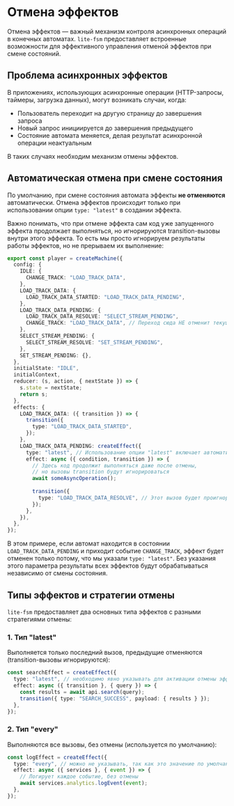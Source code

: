 # Отмена эффектов

Отмена эффектов — важный механизм контроля асинхронных операций в конечных автоматах. `lite-fsm` предоставляет встроенные возможности для эффективного управления отменой эффектов при смене состояний.

## Проблема асинхронных эффектов

В приложениях, использующих асинхронные операции (HTTP-запросы, таймеры, загрузка данных), могут возникать случаи, когда:

- Пользователь переходит на другую страницу до завершения запроса
- Новый запрос инициируется до завершения предыдущего
- Состояние автомата меняется, делая результат асинхронной операции неактуальным

В таких случаях необходим механизм отмены эффектов.

## Автоматическая отмена при смене состояния

По умолчанию, при смене состояния автомата эффекты **не отменяются** автоматически. Отмена эффектов происходит только при использовании опции `type: "latest"` в создании эффекта.

Важно понимать, что при отмене эффекта сам код уже запущенного эффекта продолжает выполняться, но игнорируются transition-вызовы внутри этого эффекта. То есть мы просто игнорируем результаты работы эффектов, но не прерываем их выполнение:

```ts
export const player = createMachine({
  config: {
    IDLE: {
      CHANGE_TRACK: "LOAD_TRACK_DATA",
    },
    LOAD_TRACK_DATA: {
      LOAD_TRACK_DATA_STARTED: "LOAD_TRACK_DATA_PENDING",
    },
    LOAD_TRACK_DATA_PENDING: {
      LOAD_TRACK_DATA_RESOLVE: "SELECT_STREAM_PENDING",
      CHANGE_TRACK: "LOAD_TRACK_DATA", // Переход сюда НЕ отменит текущие эффекты по умолчанию
    },
    SELECT_STREAM_PENDING: {
      SELECT_STREAM_RESOLVE: "SET_STREAM_PENDING",
    },
    SET_STREAM_PENDING: {},
  },
  initialState: "IDLE",
  initialContext,
  reducer: (s, action, { nextState }) => {
    s.state = nextState;
    return s;
  },
  effects: {
    LOAD_TRACK_DATA: ({ transition }) => {
      transition({
        type: "LOAD_TRACK_DATA_STARTED",
      });
    },
    LOAD_TRACK_DATA_PENDING: createEffect({
      type: "latest", // Использование опции "latest" включает автоматическую отмену эффекта
      effect: async ({ condition, transition }) => {
        // Здесь код продолжит выполняться даже после отмены,
        // но вызовы transition будут игнорироваться
        await someAsyncOperation();
        
        transition({
          type: "LOAD_TRACK_DATA_RESOLVE", // Этот вызов будет проигнорирован, если эффект отменен
        });
      },
    }),
  },
});
```

В этом примере, если автомат находится в состоянии `LOAD_TRACK_DATA_PENDING` и приходит событие `CHANGE_TRACK`, эффект будет отменен только потому, что мы указали `type: "latest"`. Без указания этого параметра результаты всех эффектов будут обрабатываться независимо от смены состояния.

## Типы эффектов и стратегии отмены

`lite-fsm` предоставляет два основных типа эффектов с разными стратегиями отмены:

### 1. Тип "latest"

Выполняется только последний вызов, предыдущие отменяются (transition-вызовы игнорируются):

```ts
const searchEffect = createEffect({
  type: "latest", // необходимо явно указывать для активации отмены эффектов
  effect: async ({ transition }, { query }) => {
    const results = await api.search(query);
    transition({ type: "SEARCH_SUCCESS", payload: { results } });
  },
});
```

### 2. Тип "every"

Выполняются все вызовы, без отмены (используется по умолчанию):

```ts
const logEffect = createEffect({
  type: "every", // можно не указывать, так как это значение по умолчанию
  effect: async ({ services }, { event }) => {
    // Логирует каждое событие, без отмены
    await services.analytics.logEvent(event);
  },
});
```
